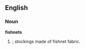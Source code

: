 ==English==

===Noun===
'''fishnets'''

# {{plural of|fishnet|nodot=1}}; stockings made of fishnet fabric.